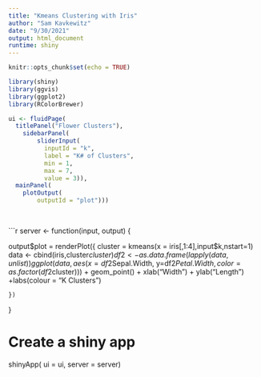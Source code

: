 ```yaml
---
title: "Kmeans Clustering with Iris"
author: "Sam Kavkewitz"
date: "9/30/2021"
output: html_document
runtime: shiny
---
```


```r
knitr::opts_chunk$set(echo = TRUE)
```

```r
library(shiny)
library(ggvis)
library(ggplot2)
library(RColorBrewer)
```


```r


ui <- fluidPage(
  titlePanel("Flower Clusters"),
    sidebarPanel(
        sliderInput(
          inputId = "k",
          label = "K# of Clusters",
          min = 1,
          max = 7,
          value = 3)),
  mainPanel(
    plotOutput(
        outputId = "plot")))
    
  

```





```r
server <- function(input, output) {


  output$plot = renderPlot({
    cluster = kmeans(x = iris[,1:4],input$k,nstart=1)
    data <- cbind(iris,cluster$cluster)
    df2 <- as.data.frame(lapply(data,unlist))
    ggplot(data,aes( x=df2$Sepal.Width, y=df2$Petal.Width,
                color= as.factor(df2$cluster))) +
    geom_point() + xlab("Width") + ylab("Length") +labs(colour = "K Clusters")
    
    })
}    
   

# Create a shiny app
shinyApp(
  ui = ui,
  server = server)

